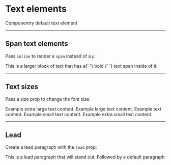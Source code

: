 

<Meta title='Components|Text' component={Text} />

<ElementsProvider>

# Text elements

<Text>Componentry default text element</Text>

---

## Span text elements

Pass `inline` to render a `span` instead of a `p`:

<Text>
  This is a larger block of text that has a{' '}
  <Text fontWeight='bold' inline>
    bold
  </Text>{' '}
  text span inside of it.
</Text>

---

## Text sizes

Pass a size prop to change the font size:

<Text size="xl">Example extra large text content.</Text>
<Text size="lg">Example large text content.</Text>
<Text>Example text content.</Text>
<Text size="sm">Example small text content.</Text>
<Text size="xs">Example extra small text content.</Text>

---

## Lead

Create a lead paragraph with the `lead` prop:

<Text lead>This is a lead paragraph that will stand out.</Text>
<Text>Followed by a default paragraph</Text>

</ElementsProvider>

